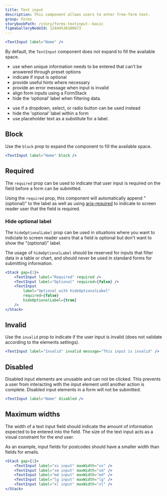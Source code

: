 ```yaml
---
title: Text input
description: This component allows users to enter free-form text.
group: Forms
storybookPath: /story/forms-textinput--basic
figmaGalleryNodeId: 12444%3A100673
---
```


```jsx live
<TextInput label="Name" />
```

By default, the `TextInput` component does not expand to fill the available space.

<DoHeading />

- use when unique information needs to be entered that can’t be answered through preset options
- indicate if input is optional
- provide useful hints where necessary
- provide an error message when input is invalid
- align form inputs using a FormStack
- hide the ‘optional’ label when filtering data.

<DontHeading />

- use if a dropdown, select, or radio button can be used instead
- hide the 'optional' label within a form
- use placeholder text as a substitute for a label.

## Block

Use the `block` prop to expand the component to fill the available space.

```jsx live
<TextInput label="Name" block />
```

## Required

The `required` prop can be used to indicate that user input is required on the field before a form can be submitted.

Using the `required` prop, this component will automatically append "(optional)" to the label as well as using [aria-required](https://developer.mozilla.org/en-US/docs/Web/Accessibility/ARIA/Attributes/aria-required) to indicate to screen reader user that the field is required.

### Hide optional label

The `hideOptionalLabel` prop can be used in situations where you want to indiciate to screen reader users that a field is optional but don't want to show the "(optional)" label.

The usage of `hideOptionalLabel` should be reserved for inputs that filter data in a table or chart, and should never be used in standard forms for submitting information.

```jsx live
<Stack gap={1}>
	<TextInput label="Required" required />
	<TextInput label="Optional" required={false} />
	<TextInput
		label="Optional with hideOptionalLabel"
		required={false}
		hideOptionalLabel={true}
	/>
</Stack>
```

## Invalid

Use the `invalid` prop to indicate if the user input is invalid (does not validate according to the elements settings).

```jsx live
<TextInput label="Invalid" invalid message="This input is invalid" />
```

## Disabled

Disabled input elements are unusable and can not be clicked. This prevents a user from interacting with the input element until another action is complete. Disabled input elements in a form will not be submitted.

```jsx live
<TextInput label="Name" disabled />
```

## Maximum widths

The width of a text input field should indicate the amount of information expected to be entered into the field. The size of the text input acts as a visual constraint for the end user.

As an example, input fields for postcodes should have a smaller width than fields for emails.

```jsx live
<Stack gap={1}>
	<TextInput label="xs input" maxWidth="xs" />
	<TextInput label="sm input" maxWidth="sm" />
	<TextInput label="md input" maxWidth="md" />
	<TextInput label="lg input" maxWidth="lg" />
	<TextInput label="xl input" maxWidth="xl" />
</Stack>
```
